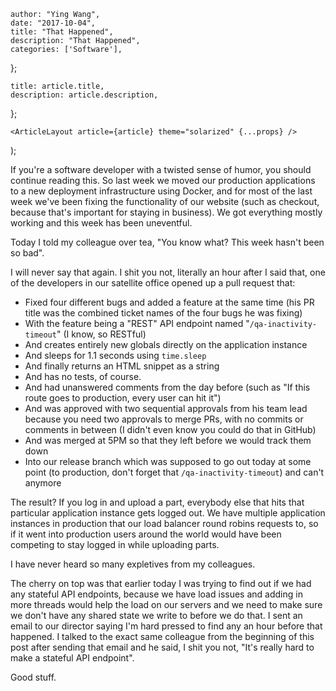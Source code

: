 

    author: "Ying Wang",
    date: "2017-10-04",
    title: "That Happened",
    description: "That Happened",
    categories: ['Software'],
};

    title: article.title,
    description: article.description,
};

    <ArticleLayout article={article} theme="solarized" {...props} />
);


If you're a software developer with a twisted sense of humor, you should continue reading this. So last week we moved our production applications to a new deployment infrastructure using Docker, and for most of the last week we've been fixing the functionality of our website (such as checkout, because that's important for staying in business). We got everything mostly working and this week has been uneventful.

Today I told my colleague over tea, "You know what? This week hasn't been so bad".

I will never say that again. I shit you not, literally an hour after I said that, one of the developers in our satellite office opened up a pull request that:

- Fixed four different bugs and added a feature at the same time (his PR title was the combined ticket names of the four bugs he was fixing)
- With the feature being a "REST" API endpoint named "`/qa-inactivity-timeout`" (I know, so RESTful)
- And creates entirely new globals directly on the application instance
- And sleeps for 1.1 seconds using `time.sleep`
- And finally returns an HTML snippet as a string
- And has no tests, of course.
- And had unanswered comments from the day before (such as "If this route goes to production, every user can hit it")
- And was approved with two sequential approvals from his team lead because you need two approvals to merge PRs, with no commits or comments in between (I didn't even know you could do that in GitHub)
- And was merged at 5PM so that they left before we would track them down
- Into our release branch which was supposed to go out today at some point (to production, don't forget that `/qa-inactivity-timeout`) and can't anymore

The result? If you log in and upload a part, everybody else that hits that particular application instance gets logged out. We have multiple application instances in production that our load balancer round robins requests to, so if it went into production users around the world would have been competing to stay logged in while uploading parts.

I have never heard so many expletives from my colleagues.

The cherry on top was that earlier today I was trying to find out if we had any stateful API endpoints, because we have load issues and adding in more threads would help the load on our servers and we need to make sure we don't have any shared state we write to before we do that. I sent an email to our director saying I'm hard pressed to find any an hour before that happened. I talked to the exact same colleague from the beginning of this post after sending that email and he said, I shit you not, "It's really hard to make a stateful API endpoint".

Good stuff.
